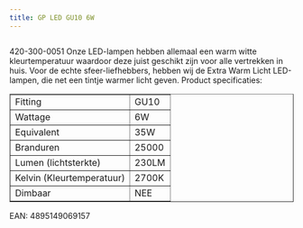 ```yaml
---
title: GP LED GU10 6W
---
```



<Image src={imageProduct} width={imageProduct.width} alt="" />


420-300-0051
Onze LED-lampen hebben allemaal een warm witte kleurtemperatuur waardoor deze juist geschikt zijn voor alle vertrekken in huis. Voor de echte sfeer-liefhebbers, hebben wij de Extra Warm Licht LED-lampen, die net een tintje warmer licht geven.
Product specificaties:
<table border="1">
<tbody>
<tr>
<td>Fitting</td>
<td>GU10</td>
</tr>
<tr>
<td>Wattage</td>
<td>6W</td>
</tr>
<tr>
<td>Equivalent</td>
<td>35W</td>
</tr>
<tr>
<td>Branduren</td>
<td>25000</td>
</tr>
<tr>
<td>Lumen (lichtsterkte)</td>
<td>230LM</td>
</tr>
<tr>
<td>Kelvin (Kleurtemperatuur)</td>
<td>2700K</td>
</tr>
<tr>
<td>Dimbaar</td>
<td>NEE</td>
</tr>
</tbody>
</table>
EAN: 4895149069157

